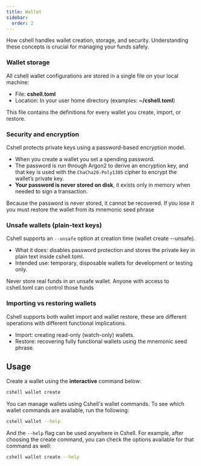 ```yaml
---
title: Wallet
sidebar:
  order: 2
---
```



How cshell handles wallet creation, storage, and security. Understanding these concepts is crucial for managing your funds safely.

### Wallet storage
All cshell wallet configurations are stored in a single file on your local machine:

- File: **cshell.toml**  
- Location: In your user home directory (examples: **~/cshell.toml**)

This file contains the definitions for every wallet you create, import, or restore.

### Security and encryption
Cshell protects private keys using a password-based encryption model.

- When you create a wallet you set a spending password.
- The password is run through Argon2 to derive an encryption key, and that key is used with the `ChaCha20-Poly1305` cipher to encrypt the wallet’s private key.  
- **Your password is never stored on disk**, it exists only in memory when needed to sign a transaction.

<Aside type="caution">
Because the password is never stored, it cannot be recovered. If you lose it you must restore the wallet from its mnemonic seed phrase
</Aside>

### Unsafe wallets (plain-text keys)
Cshell supports an `--unsafe` option at creation time (wallet create --unsafe).

- What it does: disables password protection and stores the private key in plain text inside cshell.toml.  
- Intended use: temporary, disposable wallets for development or testing only.

<Aside type="caution">
Never store real funds in an unsafe wallet. Anyone with access to cshell.toml can control those funds
</Aside>

### Importing vs restoring wallets
Cshell supports both wallet import and wallet restore, these are different operations with different functional implications.

- Import: creating read-only (watch-only) wallets.
- Restore: recovering fully functional wallets using the mnemonic seed phrase.

## Usage
Create a wallet using the **interactive** command below:

```bash
cshell wallet create 
```

You can manage wallets using Cshell's wallet commands. To see which wallet commands are available, run the following:

```bash
cshell wallet --help
```

And the `--help` flag can be used anywhere in Cshell. For example, after choosing the create command, you can check the options available for that command as well:

```bash
cshell wallet create --help
```
